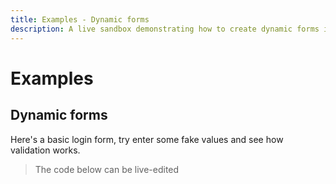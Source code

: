 ```yaml
---
title: Examples - Dynamic forms
description: A live sandbox demonstrating how to create dynamic forms in Fielder
---
```



# Examples

## Dynamic forms

Here's a basic login form, try enter some fake values and see how validation works.

> The code below can be live-edited

<Example />
